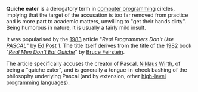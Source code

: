 '''Quiche eater''' is a derogatory term in [[computer programming]] circles, implying that the target of the accusation is too far removed from practice and is more part to academic matters, unwilling to "get their hands dirty". Being humorous in nature, it is usually a fairly mild insult.

It was popularised by the [[1983]] article "''Real Programmers Don't Use [[Pascal programming language|PASCAL]]''" by [[Ed Post]] [http://www.cse.buffalo.edu/~kensmith/rpgm.txt]. The title itself derives from the title of the [[1982]] book "''[[Real Men Don't Eat Quiche]]''" by [[Bruce Feirstein]].

The article specifically accuses the creator of Pascal, [[Niklaus Wirth]], of being a "quiche eater", and is generally a tongue-in-cheek bashing of the philosophy underlying Pascal (and by extension, other [[high-level programming language]]s).

{{compu-lang-stub}}